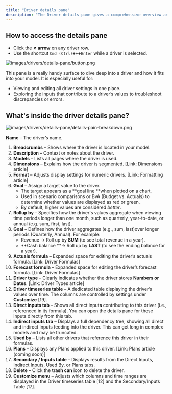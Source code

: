 ```yaml
---
title: "Driver details pane"
description: "The Driver details pane gives a comprehensive overview and editing options for your drivers. "
---
```


## **How to access the details pane**

- Click the **↗️ arrow** on any driver row.
- Use the shortcut `Cmd (Ctrl)`**+**`+`**+**`Enter` while a driver is selected.

![images/drivers/details-pane/button.png](/images/drivers/details-pane/button.png)

This pane is a really handy surface to dive deep into a driver and how it fits into your model. It is especially useful for:

- Viewing and editing all driver settings in one place.
- Exploring the inputs that contribute to a driver’s values to troubleshoot discrepancies or errors.

## **What's inside the driver details pane?**

![images/drivers/details-pane/details-pain-breakdown.png](/images/drivers/details-pane/details-pain-breakdown.png)

**Name** – The driver’s name.

 1. **Breadcrumbs** – Shows where the driver is located in your model.
 2. **Description** – Context or notes about the driver.
 3. **Models** – Lists all pages where the driver is used.
 4. **Dimensions** – Explains how the driver is segmented. \[Link: Dimensions article\]
 5. **Format** – Adjusts display settings for numeric drivers. \[Link: Formatting article\]
 6. **Goal** – Assign a target value to the driver.
    - The target appears as a **goal line **when plotted on a chart.
    - Used in scenario comparisons or BvA (Budget vs. Actuals) to determine whether values are displayed as red or green.
    - By default, higher values are considered _better_.
 7. **Rollup by** – Specifies how the driver's values aggregate when viewing time periods longer than one month, such as quarterly, year-to-date, or annual (e.g. sum, first, last).
 8. **Goal** – Defines how the driver aggregates (e.g., sum, last)over longer periods (Quarterly, Annual). For example:
    - Revenue → Roll up by **SUM** (to see total revenue in a year).
    - **Cash balance **→ Roll up by **LAST** (to see the ending balance for a year).
 9. **Actuals formula** – Expanded space for editing the driver’s actuals formula. \[Link: Driver Formulas\]
10. **Forecast formula** – Expanded space for editing the driver’s forecast formula. \[Link: Driver Formulas\]
11. **Driver type** – Clearly indicates whether the driver stores **Numbers or Dates**. \[Link: Driver Types article\]
12. **Driver timeseries table** – A dedicated table displaying the driver’s values over time. The columns are controlled by settings under **Customize** \[19\].
13. **Direct inputs tab** – Shows all direct input**s** contributing to this driver (i.e., referenced in its formula). You can open the details pane for these inputs directly from this tab.
14. **Indirect inputs tab** – Displays a full dependency tree, showing all direct and indirect inputs feeding into the driver. This can get long in complex models and may be truncated.
15. **Used by** – Lists all other drivers that reference this driver in their formulas.
16. **Plans** – Displays any Plans applied to this driver. \[Link: Plans article (coming soon)\]
17. **Secondary / Inputs table** – Displays results from the Direct Inputs, Indirect Inputs, Used By, or Plans tabs.
18. **Delete** – Click the **trash can** icon to delete the driver.
19. **Customize menu** – Adjusts which columns and time ranges are displayed in the Driver timeseries table \[12\] and the Secondary/Inputs Table \[17\].